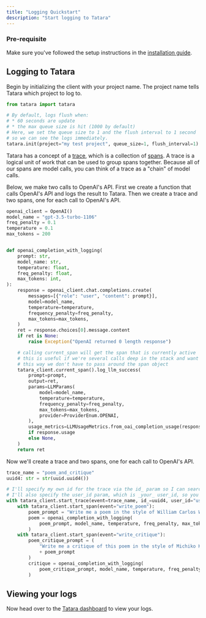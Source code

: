 ```yaml
---
title: "Logging Quickstart"
description: "Start logging to Tatara"
---
```


### Pre-requisite

Make sure you've followed the setup instructions in the [installation guide](/setup).

## Logging to Tatara

Begin by initializing the client with your project name. The project name tells Tatara which project to log to.

```python
from tatara import tatara

# By default, logs flush when:
# * 60 seconds are update
# * the max queue size is hit (1000 by default)
# Here, we set the queue size to 1 and the flush interval to 1 second
# so we can see the logs immediately.
tatara.init(project="my test project", queue_size=1, flush_interval=1)
```

Tatara has a concept of a [trace](/concepts#traces), which is a collection of [spans](/concepts#span). A trace is a logical unit of work that can be used to group spans together.
Because all of our spans are model calls, you can think of a trace as a "chain" of model calls.

Below, we make two calls to OpenAI's API.
First we create a function that calls OpenAI's API and logs the result to Tatara.
Then we create a trace and two spans, one for each call to OpenAI's API.

```python
openai_client = OpenAI()
model_name = "gpt-3.5-turbo-1106"
freq_penalty = 0.1
temperature = 0.1
max_tokens = 200


def openai_completion_with_logging(
    prompt: str,
    model_name: str,
    temperature: float,
    freq_penalty: float,
    max_tokens: int,
):
    response = openai_client.chat.completions.create(
        messages=[{"role": "user", "content": prompt}],
        model=model_name,
        temperature=temperature,
        frequency_penalty=freq_penalty,
        max_tokens=max_tokens,
    )
    ret = response.choices[0].message.content
    if ret is None:
        raise Exception("OpenAI returned 0 length response")

    # calling current_span will get the span that is currently active
    # this is useful if we're several calls deep in the stack and want to log something
    # this way we don't have to pass around the span object
    tatara_client.current_span().log_llm_success(
        prompt=prompt,
        output=ret,
        params=LLMParams(
            model=model_name,
            temperature=temperature,
            frequency_penalty=freq_penalty,
            max_tokens=max_tokens,
            provider=ProviderEnum.OPENAI,
        ),
        usage_metrics=LLMUsageMetrics.from_oai_completion_usage(response.usage)
        if response.usage
        else None,
    )
    return ret
```

Now we'll create a trace and two spans, one for each call to OpenAI's API.

```python
trace_name = "poem_and_critique"
uuid4: str = str(uuid.uuid4())

# I'll specify my own id for the trace via the id_ param so I can search for it in the UI later on.
# I'll also specify the user_id param, which is _your_ user_id, so you know which of your users is responsible for this interaction.
with tatara_client.start_trace(event=trace_name, id_=uuid4, user_id="user-123"):
    with tatara_client.start_span(event="write_poem"):
        poem_prompt = "Write me a poem in the style of William Carlos Williams"
        poem = openai_completion_with_logging(
            poem_prompt, model_name, temperature, freq_penalty, max_tokens
        )
    with tatara_client.start_span(event="write_critique"):
        poem_critique_prompt = (
            "Write me a critique of this poem in the style of Michiko Kakutani: "
            + poem_prompt
        )
        critique = openai_completion_with_logging(
            poem_critique_prompt, model_name, temperature, freq_penalty, max_tokens
        )
```

## Viewing your logs

Now head over to the [Tatara dashboard](https://app.tatara.ai) to view your logs.
